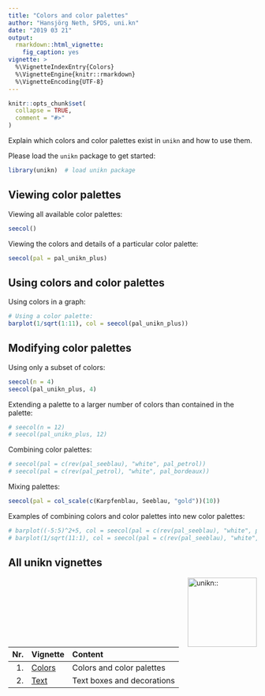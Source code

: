 ```yaml
---
title: "Colors and color palettes"
author: "Hansjörg Neth, SPDS, uni.kn"
date: "2019 03 21"
output: 
  rmarkdown::html_vignette: 
    fig_caption: yes
vignette: > 
  %\VignetteIndexEntry{Colors}
  %\VignetteEngine{knitr::rmarkdown}
  %\VignetteEncoding{UTF-8}
---
```


```r
knitr::opts_chunk$set(
  collapse = TRUE,
  comment = "#>"
)
```

Explain which colors and color palettes exist in `unikn` and how to use them.

Please load the `unikn` package to get started: 

```r
library(unikn)  # load unikn package
```


## Viewing color palettes

Viewing all available color palettes:

```r
seecol()
```

Viewing the colors and details of a particular color palette:

```r
seecol(pal = pal_unikn_plus)
```

## Using colors and color palettes

Using colors in a graph:

```r
# Using a color palette:
barplot(1/sqrt(1:11), col = seecol(pal_unikn_plus))
```





## Modifying color palettes

Using only a subset of colors:

```r
seecol(n = 4)
seecol(pal_unikn_plus, 4)
```

Extending a palette to a larger number of colors than contained in the palette:

```r
# seecol(n = 12)
# seecol(pal_unikn_plus, 12)
```

Combining color palettes: 

```r
# seecol(pal = c(rev(pal_seeblau), "white", pal_petrol))
# seecol(pal = c(rev(pal_petrol), "white", pal_bordeaux))
```

Mixing palettes:

```r
seecol(pal = col_scale(c(Karpfenblau, Seeblau, "gold"))(10))
```

Examples of combining colors and color palettes into new color palettes:

```r
# barplot((-5:5)^2+5, col = seecol(pal = c(rev(pal_seeblau), "white", pal_pinky)))
# barplot(1/sqrt(11:1), col = seecol(pal = c(rev(pal_seeblau), "white", pal_seegruen)))
```

## All unikn vignettes

<!-- unikn pkg logo and link: -->
<a href = "https://github.com/hneth/unikn/">
<img src = "../inst/pix/unikn.png" alt = "unikn::" align = "right" width = "140px" style = "width: 140px; float: right; border:0;"/>
</a>

<!-- Index of vignettes: -->

| Nr.  | Vignette | Content    |        
| ---: |:---------|:-----------|
| 1. | [Colors](colors.html) | Colors and color palettes | 
| 2. | [Text](text.html)     | Text boxes and decorations | 

<!-- eof. -->
